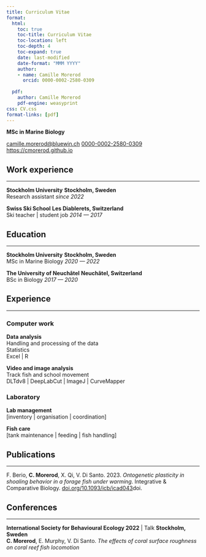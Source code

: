```yaml
---
title: Curriculum Vitae
format: 
  html:
    toc: true
    toc-title: Curriculum Vitae
    toc-location: left
    toc-depth: 4
    toc-expand: true
    date: last-modified
    date-format: "MMM YYYY"
    author:
    - name: Camille Morerod
      orcid: 0000-0002-2580-0309
      
  pdf:
    author: Camille Morerod
    pdf-engine: weasyprint
css: CV.css
format-links: [pdf]
---
```



::: {.print-only .contact-block}
**MSc in Marine Biology** <br>

<span class ="email"> [camille.morerod@bluewin.ch](mailto:camille.morerod@bluewin.ch)</span>
<span class="orcid"> [0000-0002-2580-0309](https://orcid.org/0000-0002-2580-0309)</span> <br>
<span class="website"> [https://cmorerod.github.io](https://cmorerod.github.io)</span>
:::

## Work experience

:::{.print-only}
----
:::
**Stockholm University** [**Stockholm, Sweden**]{.cvlocation} <br> 
[Research assistant]{.edu} [*since 2022*]{.cvdate}

**Swiss Ski School** [**Les Diablerets, Switzerland**]{.cvlocation} <br> 
[Ski teacher | student job]{.edu} [*2014 --- 2017*]{.cvdate}

## Education

:::{.print-only}
----
:::

**Stockholm University** [**Stockholm, Sweden**]{.cvlocation} <br> 
[MSc in Marine Biology]{.edu} [*2020 --- 2022*]{.cvdate}

**The University of Neuchâtel** [**Neuchâtel, Switzerland**]{.cvlocation} <br> [BSc in Biology]{.edu} [*2017 --- 2020*]{.cvdate}

## Experience

:::{.print-only}
----
:::

### Computer work

[**Data analysis**]{.littletitle} <br>
[Handling and processing of the data]{.edu}<br>
[Statistics]{.edu}<br>
[Excel | R]{.edu}

[**Video and image analysis**]{.littletitle} <br>
[Track fish and school movement <br>
DLTdv8 | DeepLabCut | ImageJ | CurveMapper]{.edu} 

### Laboratory

[**Lab management**]{.littletitle} <br>
[inventory | organisation | coordination]

[**Fish care**]{.littletitle} <br>
[tank maintenance | feeding | fish handling]

## Publications

:::{.print-only}
----
:::

F. Berio, **C. Morerod**, X. Qi, V. Di Santo. 2023. [*Ontogenetic plasticity in shoaling behavior in a forage fish under warming*]{.pubtitle}. Integrative & Comparative Biology. <a href="https://doi.org/10.1093/icb/icad043" target="_blank" class="button">doi.org/10.1093/icb/icad043</a>doi.

## Conferences

:::{.print-only}
----
:::

**International Society for Behavioural Ecology 2022** | Talk [**Stockholm, Sweden**]{.cvlocation} <br>
**C. Morerod**, E. Murphy, V. Di Santo. [*The effects of coral surface roughness on coral reef fish locomotion*]{.edu}




